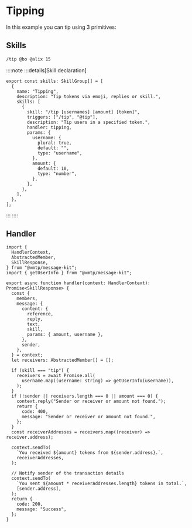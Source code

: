 # Tipping

In this example you can tip using 3 primitives:

## Skills

```bash [cmd]
/tip @bo @alix 15
```

::::note
:::details[Skill declaration]

```tsx [src/skills.ts]
export const skills: SkillGroup[] = [
  {
    name: "Tipping",
    description: "Tip tokens via emoji, replies or skill.",
    skills: [
      {
        skill: "/tip [usernames] [amount] [token]",
        triggers: ["/tip", "@tip"],
        description: "Tip users in a specified token.",
        handler: tipping,
        params: {
          username: {
            plural: true,
            default: "",
            type: "username",
          },
          amount: {
            default: 10,
            type: "number",
          },
        },
      },
    ],
  },
];
```

:::
::::

## Handler

```tsx [src/handler/tipping.ts]
import {
  HandlerContext,
  AbstractedMember,
  SkillResponse,
} from "@xmtp/message-kit";
import { getUserInfo } from "@xmtp/message-kit";

export async function handler(context: HandlerContext): Promise<SkillResponse> {
  const {
    members,
    message: {
      content: {
        reference,
        reply,
        text,
        skill,
        params: { amount, username },
      },
      sender,
    },
  } = context;
  let receivers: AbstractedMember[] = [];

  if (skill === "tip") {
    receivers = await Promise.all(
      username.map((username: string) => getUserInfo(username)),
    );
  }
  if (!sender || receivers.length === 0 || amount === 0) {
    context.reply("Sender or receiver or amount not found.");
    return {
      code: 400,
      message: "Sender or receiver or amount not found.",
    };
  }
  const receiverAddresses = receivers.map((receiver) => receiver.address);

  context.sendTo(
    `You received ${amount} tokens from ${sender.address}.`,
    receiverAddresses,
  );

  // Notify sender of the transaction details
  context.sendTo(
    `You sent ${amount * receiverAddresses.length} tokens in total.`,
    [sender.address],
  );
  return {
    code: 200,
    message: "Success",
  };
}
```
